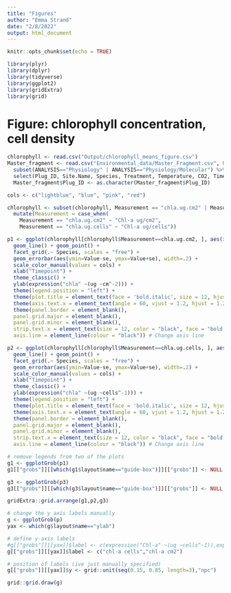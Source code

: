 ```yaml
---
title: "Figures"
author: "Emma Strand"
date: "2/8/2022"
output: html_document
---
```


```r
knitr::opts_chunk$set(echo = TRUE)
```

```r
library(plyr)
library(dplyr)
library(tidyverse)
library(ggplot2)
library(gridExtra)
library(grid)
```



# Figure: chlorophyll concentration, cell density 

```r
chlorophyll <- read.csv("Output/chlorophyll_means_figure.csv")
Master_fragment <- read.csv("Environmental_data/Master_Fragment.csv", header=T, sep=",", na.string="NA") %>% 
  subset(ANALYSIS=="Physiology" | ANALYSIS=="Physiology/Molecular") %>% # need to keep "Physiology" and "Physiology/Molecular"
  select(Plug_ID, Site.Name, Species, Treatment, Temperature, CO2, Timepoint, Tank) 
  Master_fragment$Plug_ID <- as.character(Master_fragment$Plug_ID)
```


```r
cols <- c("lightblue", "blue", "pink", "red")

chlorophyll <- subset(chlorophyll, Measurement == "chla.ug.cm2" | Measurement == "chla.ug.cells") %>%
  mutate(Measurement = case_when(
    Measurement == "chla.ug.cm2" ~ "Chl-a ug/cm2",
    Measurement == "chla.ug.cells" ~ "Chl-a ug/cells"))

p1 <- ggplot(chlorophyll[chlorophyll$Measurement==chla.ug.cm2, ], aes(x=Timepoint, y = Value, group = Treatment, color = Treatment)) +
  geom_line() + geom_point() +
  facet_grid(.~ Species, scales = "free") +
  geom_errorbar(aes(ymin=Value-se, ymax=Value+se), width=.2) +
  scale_color_manual(values = cols) + 
  xlab("Timepoint") + 
  theme_classic() + 
  ylab(expression("chla" ~(ug ~cm^-2))) +
  theme(legend.position = "left") +
  theme(plot.title = element_text(face = 'bold.italic', size = 12, hjust = 0)) + 
  theme(axis.text.x = element_text(angle = 60, vjust = 1.2, hjust = 1.2)) + #Set the text angle
  theme(panel.border = element_blank(),
  panel.grid.major = element_blank(),
  panel.grid.minor = element_blank(),
  strip.text.x = element_text(size = 12, color = "black", face = "bold.italic"),
  axis.line = element_line(colour = "black")) # Change axis line

p2 <- ggplot(chlorophyll[chlorophyll$Measurement==chla.ug.cells, ], aes(x=Timepoint, y = Value, group = Treatment, color = Treatment)) +
  geom_line() + geom_point() +
  facet_grid(.~ Species, scales = "free") +
  geom_errorbar(aes(ymin=Value-se, ymax=Value+se), width=.2) +
  scale_color_manual(values = cols) + 
  xlab("Timepoint") + 
  theme_classic() + 
  ylab(expression("chla" ~(ug ~cells^-1))) +
  theme(legend.position = "left") +
  theme(plot.title = element_text(face = 'bold.italic', size = 12, hjust = 0)) + 
  theme(axis.text.x = element_text(angle = 60, vjust = 1.2, hjust = 1.2)) + #Set the text angle
  theme(panel.border = element_blank(),
  panel.grid.major = element_blank(),
  panel.grid.minor = element_blank(),
  strip.text.x = element_text(size = 12, color = "black", face = "bold.italic"),
  axis.line = element_line(colour = "black")) # Change axis line

# remove legends from two of the plots
g1 <- ggplotGrob(p1)
g1[["grobs"]][[which(g1$layout$name=="guide-box")]][["grobs"]] <- NULL

g3 <- ggplotGrob(p3)
g3[["grobs"]][[which(g3$layout$name=="guide-box")]][["grobs"]] <- NULL

gridExtra::grid.arrange(g1,p2,g3)
```
```r

# change the y axis labels manually
g <- ggplotGrob(p)
yax <- which(g$layout$name=="ylab")

# define y-axis labels
#g[["grobs"]][[yax]]$label <- c(expression("Chl-a" ~(ug ~cells^-1)),expression("Chl-a" ~(ug ~cm^-2)))
g[["grobs"]][[yax]]$label <- c("chl-a cells","chl-a cm2")

# position of labels (ive just manually specified)
g[["grobs"]][[yax]]$y <- grid::unit(seq(0.15, 0.85, length=3),"npc")

grid::grid.draw(g)
```

